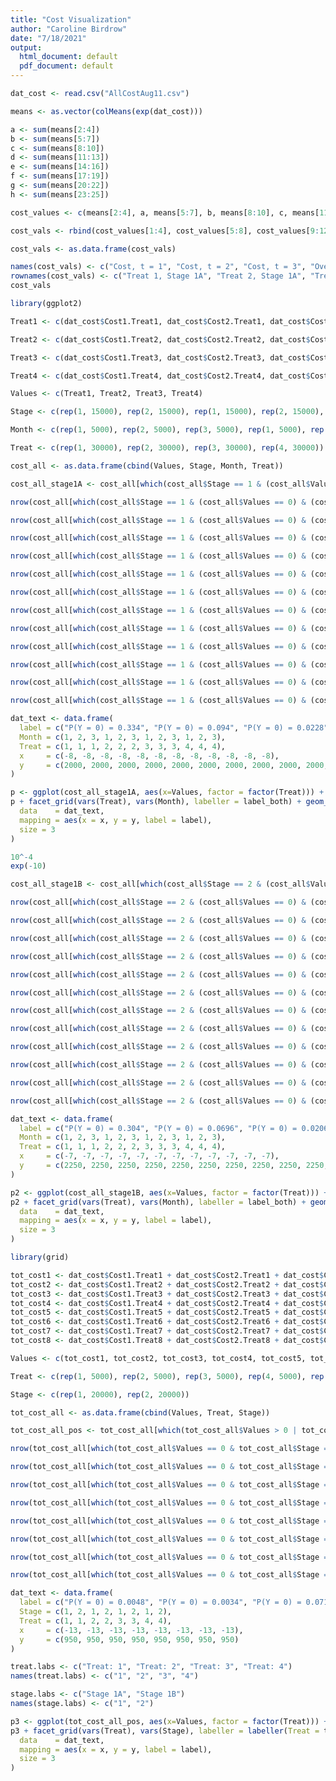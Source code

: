 ```yaml
---
title: "Cost Visualization"
author: "Caroline Birdrow"
date: "7/18/2021"
output:
  html_document: default
  pdf_document: default
---
```


```r
dat_cost <- read.csv("AllCostAug11.csv")
```

```r
means <- as.vector(colMeans(exp(dat_cost)))

a <- sum(means[2:4])
b <- sum(means[5:7])
c <- sum(means[8:10])
d <- sum(means[11:13])
e <- sum(means[14:16])
f <- sum(means[17:19])
g <- sum(means[20:22])
h <- sum(means[23:25])

cost_values <- c(means[2:4], a, means[5:7], b, means[8:10], c, means[11:13], d, means[14:16], e, means[17:19], f, means[20:22], g, means[23:25], h)

cost_vals <- rbind(cost_values[1:4], cost_values[5:8], cost_values[9:12], cost_values[13:16], cost_values[17:20], cost_values[21:24], cost_values[25:28], cost_values[29:32])

cost_vals <- as.data.frame(cost_vals)

names(cost_vals) <- c("Cost, t = 1", "Cost, t = 2", "Cost, t = 3", "Overall Cost")
rownames(cost_vals) <- c("Treat 1, Stage 1A", "Treat 2, Stage 1A", "Treat 3, Stage 1A", "Treat 4, Stage 1A", "Treat 1, Stage 1B", "Treat 2, Stage 1B", "Treat 3, Stage 1B", "Treat 4, Stage 1B")
cost_vals
```

```r
library(ggplot2)
```

```r
Treat1 <- c(dat_cost$Cost1.Treat1, dat_cost$Cost2.Treat1, dat_cost$Cost3.Treat1, dat_cost$Cost1.Treat5, dat_cost$Cost2.Treat5, dat_cost$Cost3.Treat5)

Treat2 <- c(dat_cost$Cost1.Treat2, dat_cost$Cost2.Treat2, dat_cost$Cost3.Treat2, dat_cost$Cost1.Treat6, dat_cost$Cost2.Treat6, dat_cost$Cost3.Treat6)

Treat3 <- c(dat_cost$Cost1.Treat3, dat_cost$Cost2.Treat3, dat_cost$Cost3.Treat3, dat_cost$Cost1.Treat7, dat_cost$Cost2.Treat7, dat_cost$Cost3.Treat7)

Treat4 <- c(dat_cost$Cost1.Treat4, dat_cost$Cost2.Treat4, dat_cost$Cost3.Treat4, dat_cost$Cost1.Treat8, dat_cost$Cost2.Treat8, dat_cost$Cost3.Treat8)

Values <- c(Treat1, Treat2, Treat3, Treat4)

Stage <- c(rep(1, 15000), rep(2, 15000), rep(1, 15000), rep(2, 15000), rep(1, 15000), rep(2, 15000), rep(1, 15000), rep(2, 15000))

Month <- c(rep(1, 5000), rep(2, 5000), rep(3, 5000), rep(1, 5000), rep(2, 5000), rep(3, 5000), rep(1, 5000), rep(2, 5000), rep(3, 5000), rep(1, 5000), rep(2, 5000), rep(3, 5000), rep(1, 5000), rep(2, 5000), rep(3, 5000), rep(1, 5000), rep(2, 5000), rep(3, 5000), rep(1, 5000), rep(2, 5000), rep(3, 5000), rep(1, 5000), rep(2, 5000), rep(3, 5000))

Treat <- c(rep(1, 30000), rep(2, 30000), rep(3, 30000), rep(4, 30000))

cost_all <- as.data.frame(cbind(Values, Stage, Month, Treat))
```

```r
cost_all_stage1A <- cost_all[which(cost_all$Stage == 1 & (cost_all$Values > 0 | cost_all$Values < 0)), ]

nrow(cost_all[which(cost_all$Stage == 1 & (cost_all$Values == 0) & (cost_all$Month == 1) & (cost_all$Treat == 1)), ])/nrow(cost_all[which(cost_all$Stage == 1 & (cost_all$Month == 1) & (cost_all$Treat == 1)), ])

nrow(cost_all[which(cost_all$Stage == 1 & (cost_all$Values == 0) & (cost_all$Month == 2) & (cost_all$Treat == 1)), ])/nrow(cost_all[which(cost_all$Stage == 1 & (cost_all$Month == 2) & (cost_all$Treat == 1)), ])

nrow(cost_all[which(cost_all$Stage == 1 & (cost_all$Values == 0) & (cost_all$Month == 3) & (cost_all$Treat == 1)), ])/nrow(cost_all[which(cost_all$Stage == 1 & (cost_all$Month == 3) & (cost_all$Treat == 1)), ])

nrow(cost_all[which(cost_all$Stage == 1 & (cost_all$Values == 0) & (cost_all$Month == 1) & (cost_all$Treat == 2)), ])/nrow(cost_all[which(cost_all$Stage == 1 & (cost_all$Month == 1) & (cost_all$Treat == 2)), ])

nrow(cost_all[which(cost_all$Stage == 1 & (cost_all$Values == 0) & (cost_all$Month == 2) & (cost_all$Treat == 2)), ])/nrow(cost_all[which(cost_all$Stage == 1 & (cost_all$Month == 2) & (cost_all$Treat == 2)), ])

nrow(cost_all[which(cost_all$Stage == 1 & (cost_all$Values == 0) & (cost_all$Month == 3) & (cost_all$Treat == 2)), ])/nrow(cost_all[which(cost_all$Stage == 1 & (cost_all$Month == 3) & (cost_all$Treat == 2)), ])

nrow(cost_all[which(cost_all$Stage == 1 & (cost_all$Values == 0) & (cost_all$Month == 1) & (cost_all$Treat == 3)), ])/nrow(cost_all[which(cost_all$Stage == 1 & (cost_all$Month == 1) & (cost_all$Treat == 3)), ])

nrow(cost_all[which(cost_all$Stage == 1 & (cost_all$Values == 0) & (cost_all$Month == 2) & (cost_all$Treat == 3)), ])/nrow(cost_all[which(cost_all$Stage == 1 & (cost_all$Month == 2) & (cost_all$Treat == 3)), ])

nrow(cost_all[which(cost_all$Stage == 1 & (cost_all$Values == 0) & (cost_all$Month == 3) & (cost_all$Treat == 3)), ])/nrow(cost_all[which(cost_all$Stage == 1 & (cost_all$Month == 3) & (cost_all$Treat == 3)), ])

nrow(cost_all[which(cost_all$Stage == 1 & (cost_all$Values == 0) & (cost_all$Month == 1) & (cost_all$Treat == 4)), ])/nrow(cost_all[which(cost_all$Stage == 1 & (cost_all$Month == 1) & (cost_all$Treat == 4)), ])

nrow(cost_all[which(cost_all$Stage == 1 & (cost_all$Values == 0) & (cost_all$Month == 2) & (cost_all$Treat == 4)), ])/nrow(cost_all[which(cost_all$Stage == 1 & (cost_all$Month == 2) & (cost_all$Treat == 4)), ])

nrow(cost_all[which(cost_all$Stage == 1 & (cost_all$Values == 0) & (cost_all$Month == 3) & (cost_all$Treat == 4)), ])/nrow(cost_all[which(cost_all$Stage == 1 & (cost_all$Month == 3) & (cost_all$Treat == 4)), ])

dat_text <- data.frame(
  label = c("P(Y = 0) = 0.334", "P(Y = 0) = 0.094", "P(Y = 0) = 0.0228", "P(Y = 0) = 0.346", "P(Y = 0) = 0.100", "P(Y = 0) = 0.290", "P(Y = 0) = 0.334", "P(Y = 0) = 0.415", "P(Y = 0) = 0.0148", "P(Y = 0) = 0", "P(Y = 0) = 0.0068", "P(Y = 0) = 8e-4"),
  Month = c(1, 2, 3, 1, 2, 3, 1, 2, 3, 1, 2, 3),
  Treat = c(1, 1, 1, 2, 2, 2, 3, 3, 3, 4, 4, 4),
  x     = c(-8, -8, -8, -8, -8, -8, -8, -8, -8, -8, -8, -8),
  y     = c(2000, 2000, 2000, 2000, 2000, 2000, 2000, 2000, 2000, 2000, 2000, 2000)
)

p <- ggplot(cost_all_stage1A, aes(x=Values, factor = factor(Treat))) + geom_histogram(binwidth = 1, colour = "blue", fill = "blue") + scale_x_continuous(labels = c("0.00001", "0.001", "1", "200"), breaks = c(-11.51292546, -6.907755279, 0, 5.298317367)) + labs(title = "Log Cost, Y, by Month and Treatment Regime for Stage 1A", x = "Log Cost (USD/1000)") 
p + facet_grid(vars(Treat), vars(Month), labeller = label_both) + geom_text(
  data    = dat_text,
  mapping = aes(x = x, y = y, label = label),
  size = 3
)
```

```r
10^-4
exp(-10)
```

```r
cost_all_stage1B <- cost_all[which(cost_all$Stage == 2 & (cost_all$Values > 0 | cost_all$Values < 0)), ]

nrow(cost_all[which(cost_all$Stage == 2 & (cost_all$Values == 0) & (cost_all$Month == 1) & (cost_all$Treat == 1)), ])/nrow(cost_all[which(cost_all$Stage == 2 & (cost_all$Month == 1) & (cost_all$Treat == 1)), ])

nrow(cost_all[which(cost_all$Stage == 2 & (cost_all$Values == 0) & (cost_all$Month == 2) & (cost_all$Treat == 1)), ])/nrow(cost_all[which(cost_all$Stage == 2 & (cost_all$Month == 2) & (cost_all$Treat == 1)), ])

nrow(cost_all[which(cost_all$Stage == 2 & (cost_all$Values == 0) & (cost_all$Month == 3) & (cost_all$Treat == 1)), ])/nrow(cost_all[which(cost_all$Stage == 2 & (cost_all$Month == 3) & (cost_all$Treat == 1)), ])

nrow(cost_all[which(cost_all$Stage == 2 & (cost_all$Values == 0) & (cost_all$Month == 1) & (cost_all$Treat == 2)), ])/nrow(cost_all[which(cost_all$Stage == 2 & (cost_all$Month == 1) & (cost_all$Treat == 2)), ])

nrow(cost_all[which(cost_all$Stage == 2 & (cost_all$Values == 0) & (cost_all$Month == 2) & (cost_all$Treat == 2)), ])/nrow(cost_all[which(cost_all$Stage == 2 & (cost_all$Month == 2) & (cost_all$Treat == 2)), ])

nrow(cost_all[which(cost_all$Stage == 2 & (cost_all$Values == 0) & (cost_all$Month == 3) & (cost_all$Treat == 2)), ])/nrow(cost_all[which(cost_all$Stage == 2 & (cost_all$Month == 3) & (cost_all$Treat == 2)), ])

nrow(cost_all[which(cost_all$Stage == 2 & (cost_all$Values == 0) & (cost_all$Month == 1) & (cost_all$Treat == 3)), ])/nrow(cost_all[which(cost_all$Stage == 2 & (cost_all$Month == 1) & (cost_all$Treat == 3)), ])

nrow(cost_all[which(cost_all$Stage == 2 & (cost_all$Values == 0) & (cost_all$Month == 2) & (cost_all$Treat == 3)), ])/nrow(cost_all[which(cost_all$Stage == 2 & (cost_all$Month == 2) & (cost_all$Treat == 3)), ])

nrow(cost_all[which(cost_all$Stage == 2 & (cost_all$Values == 0) & (cost_all$Month == 3) & (cost_all$Treat == 3)), ])/nrow(cost_all[which(cost_all$Stage == 2 & (cost_all$Month == 3) & (cost_all$Treat == 3)), ])

nrow(cost_all[which(cost_all$Stage == 2 & (cost_all$Values == 0) & (cost_all$Month == 1) & (cost_all$Treat == 4)), ])/nrow(cost_all[which(cost_all$Stage == 2 & (cost_all$Month == 1) & (cost_all$Treat == 4)), ])

nrow(cost_all[which(cost_all$Stage == 2 & (cost_all$Values == 0) & (cost_all$Month == 2) & (cost_all$Treat == 4)), ])/nrow(cost_all[which(cost_all$Stage == 2 & (cost_all$Month == 2) & (cost_all$Treat == 4)), ])

nrow(cost_all[which(cost_all$Stage == 2 & (cost_all$Values == 0) & (cost_all$Month == 3) & (cost_all$Treat == 4)), ])/nrow(cost_all[which(cost_all$Stage == 2 & (cost_all$Month == 3) & (cost_all$Treat == 4)), ])

dat_text <- data.frame(
  label = c("P(Y = 0) = 0.304", "P(Y = 0) = 0.0696", "P(Y = 0) = 0.0206", "P(Y = 0) = 0.303", "P(Y = 0) = 0.0752", "P(Y = 0) = 0.199", "P(Y = 0) = 0.308", "P(Y = 0) = 0.208", "P(Y = 0) = 0.0048", "P(Y = 0) = 0", "P(Y = 0) = 2e-4", "P(Y = 0) = 0.005"),
  Month = c(1, 2, 3, 1, 2, 3, 1, 2, 3, 1, 2, 3),
  Treat = c(1, 1, 1, 2, 2, 2, 3, 3, 3, 4, 4, 4),
  x     = c(-7, -7, -7, -7, -7, -7, -7, -7, -7, -7, -7, -7),
  y     = c(2250, 2250, 2250, 2250, 2250, 2250, 2250, 2250, 2250, 2250, 2250, 2250)
)

p2 <- ggplot(cost_all_stage1B, aes(x=Values, factor = factor(Treat))) + geom_histogram(binwidth = 1, colour = "blue", fill = "blue") + scale_x_continuous(labels = c("0.00001", "0.001", "1", "200"), breaks = c(-11.51292546, -6.907755279, 0, 5.298317367)) + labs(title = "Log Cost, Y, by Month and Treatment Regime for Stage 1B", x = "Log Cost (USD/1000)") 
p2 + facet_grid(vars(Treat), vars(Month), labeller = label_both) + geom_text(
  data    = dat_text,
  mapping = aes(x = x, y = y, label = label),
  size = 3
)
```

```r
library(grid)

tot_cost1 <- dat_cost$Cost1.Treat1 + dat_cost$Cost2.Treat1 + dat_cost$Cost3.Treat1
tot_cost2 <- dat_cost$Cost1.Treat2 + dat_cost$Cost2.Treat2 + dat_cost$Cost3.Treat2
tot_cost3 <- dat_cost$Cost1.Treat3 + dat_cost$Cost2.Treat3 + dat_cost$Cost3.Treat3
tot_cost4 <- dat_cost$Cost1.Treat4 + dat_cost$Cost2.Treat4 + dat_cost$Cost3.Treat4
tot_cost5 <- dat_cost$Cost1.Treat5 + dat_cost$Cost2.Treat5 + dat_cost$Cost3.Treat5
tot_cost6 <- dat_cost$Cost1.Treat6 + dat_cost$Cost2.Treat6 + dat_cost$Cost3.Treat6
tot_cost7 <- dat_cost$Cost1.Treat7 + dat_cost$Cost2.Treat7 + dat_cost$Cost3.Treat7
tot_cost8 <- dat_cost$Cost1.Treat8 + dat_cost$Cost2.Treat8 + dat_cost$Cost3.Treat8

Values <- c(tot_cost1, tot_cost2, tot_cost3, tot_cost4, tot_cost5, tot_cost6, tot_cost7, tot_cost8)

Treat <- c(rep(1, 5000), rep(2, 5000), rep(3, 5000), rep(4, 5000), rep(1, 5000), rep(2, 5000), rep(3, 5000), rep(4, 5000))

Stage <- c(rep(1, 20000), rep(2, 20000))

tot_cost_all <- as.data.frame(cbind(Values, Treat, Stage))

tot_cost_all_pos <- tot_cost_all[which(tot_cost_all$Values > 0 | tot_cost_all$Values < 0), ]

nrow(tot_cost_all[which(tot_cost_all$Values == 0 & tot_cost_all$Stage == 1 & tot_cost_all$Treat == 1), ])/nrow(tot_cost_all[which(tot_cost_all$Stage == 1 & tot_cost_all$Treat == 1), ])

nrow(tot_cost_all[which(tot_cost_all$Values == 0 & tot_cost_all$Stage == 2 & tot_cost_all$Treat == 1), ])/nrow(tot_cost_all[which(tot_cost_all$Stage == 2 & tot_cost_all$Treat == 1), ])

nrow(tot_cost_all[which(tot_cost_all$Values == 0 & tot_cost_all$Stage == 1 & tot_cost_all$Treat == 2), ])/nrow(tot_cost_all[which(tot_cost_all$Stage == 1 & tot_cost_all$Treat == 2), ])

nrow(tot_cost_all[which(tot_cost_all$Values == 0 & tot_cost_all$Stage == 2 & tot_cost_all$Treat == 2), ])/nrow(tot_cost_all[which(tot_cost_all$Stage == 2 & tot_cost_all$Treat == 2), ])

nrow(tot_cost_all[which(tot_cost_all$Values == 0 & tot_cost_all$Stage == 1 & tot_cost_all$Treat == 3), ])/nrow(tot_cost_all[which(tot_cost_all$Stage == 1 & tot_cost_all$Treat == 3), ])

nrow(tot_cost_all[which(tot_cost_all$Values == 0 & tot_cost_all$Stage == 2 & tot_cost_all$Treat == 3), ])/nrow(tot_cost_all[which(tot_cost_all$Stage == 2 & tot_cost_all$Treat == 3), ])

nrow(tot_cost_all[which(tot_cost_all$Values == 0 & tot_cost_all$Stage == 1 & tot_cost_all$Treat == 4), ])/nrow(tot_cost_all[which(tot_cost_all$Stage == 1 & tot_cost_all$Treat == 4), ])

nrow(tot_cost_all[which(tot_cost_all$Values == 0 & tot_cost_all$Stage == 2 & tot_cost_all$Treat == 4), ])/nrow(tot_cost_all[which(tot_cost_all$Stage == 2 & tot_cost_all$Treat == 4), ])

dat_text <- data.frame(
  label = c("P(Y = 0) = 0.0048", "P(Y = 0) = 0.0034", "P(Y = 0) = 0.0718", "P(Y = 0) = 0.0376", "P(Y = 0) = 0.0126", "P(Y = 0) = 0.0012", "P(Y = 0) = 0", "P(Y = 0) = 0"),
  Stage = c(1, 2, 1, 2, 1, 2, 1, 2),
  Treat = c(1, 1, 2, 2, 3, 3, 4, 4),
  x     = c(-13, -13, -13, -13, -13, -13, -13, -13),
  y     = c(950, 950, 950, 950, 950, 950, 950, 950)
)

treat.labs <- c("Treat: 1", "Treat: 2", "Treat: 3", "Treat: 4")
names(treat.labs) <- c("1", "2", "3", "4")

stage.labs <- c("Stage 1A", "Stage 1B")
names(stage.labs) <- c("1", "2") 

p3 <- ggplot(tot_cost_all_pos, aes(x=Values, factor = factor(Treat))) + geom_histogram(binwidth = 2, colour = "blue", fill = "blue") + scale_x_continuous(labels = c("1e-9","0.00001", "1", "10000", "1e9"), breaks = c(-20.72326584, -11.51292546, 0, 9.210340372, 20.72326584)) + labs(title = "Total Log Cost, Y, by Cancer Stage and Treatment Regime", x = "Log Cost (USD/1000)")
p3 + facet_grid(vars(Treat), vars(Stage), labeller = labeller(Treat = treat.labs, Stage = stage.labs)) + theme(panel.spacing.x = unit(2, "lines")) + geom_text(
  data    = dat_text,
  mapping = aes(x = x, y = y, label = label),
  size = 3
)
```
